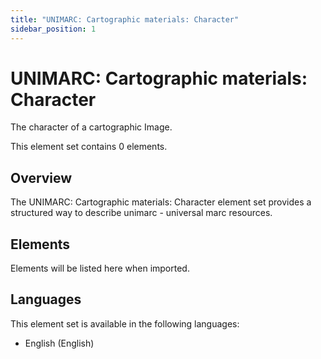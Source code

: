 ```yaml
---
title: "UNIMARC: Cartographic materials: Character"
sidebar_position: 1
---
```


# UNIMARC: Cartographic materials: Character

The character of a cartographic Image.

This element set contains 0 elements.

## Overview

The UNIMARC: Cartographic materials: Character element set provides a structured way to describe unimarc - universal marc resources.

## Elements

Elements will be listed here when imported.

## Languages

This element set is available in the following languages:
- English (English)

